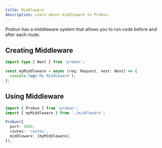 ```yaml
---
title: Middleware
description: Learn about middleware in Probun.
---
```


Probun has a middleware system that allows you to run code before and after each route.

## Creating Middleware

```typescript
import type { Next } from 'probun';

const myMiddleware = async (req: Request, next: Next) => {
  console.log('My Middleware');
};
```

## Using Middleware

```typescript
import { Probun } from 'probun';
import { myMiddleware } from './middleware';

Probun({
  port: 3000,
  routes: 'routes',
  middleware: [myMiddleware],
});
```
